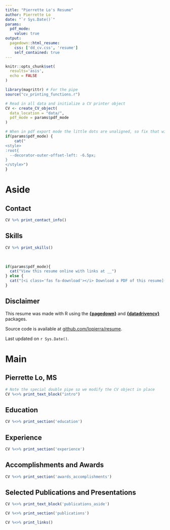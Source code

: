 ```yaml
---
title: "Pierrette Lo's Resume"
author: Pierrette Lo
date: "`r Sys.Date()`"
params:
  pdf_mode:
    value: true
output:
  pagedown::html_resume:
    css: ['dd_cv.css', 'resume']
    self_contained: true
---
```


```r
knitr::opts_chunk$set(
  results='asis', 
  echo = FALSE
)

library(magrittr) # For the pipe
source("cv_printing_functions.r")

# Read in all data and initialize a CV printer object
CV <- create_CV_object(
  data_location = "data/",  
  pdf_mode = params$pdf_mode
)

```


```r
# When in pdf export mode the little dots are unaligned, so fix that with some conditional CSS.
if(params$pdf_mode) {
    cat("
<style>
:root{
  --decorator-outer-offset-left: -6.5px;
}
</style>")
}
```



Aside
================================================================================

Contact {#contact}
--------------------------------------------------------------------------------

```r
CV %>% print_contact_info()
```


Skills {#skills}
--------------------------------------------------------------------------------

```r
CV %>% print_skills()
```

<br>

```r
if(params$pdf_mode){
  cat("View this resume online with links at __")
} else {
  cat("[<i class='fas fa-download'></i> Download a PDF of this resume]()")
}
```


Disclaimer {#disclaimer}
--------------------------------------------------------------------------------

This resume was made with R using the [**{pagedown}**](https://github.com/rstudio/pagedown) and [**{datadrivencv}**](https://github.com/nstrayer/datadrivencv) packages. 

Source code is available at [github.com/lopierra/resume](github.com/lopierra/resume).

Last updated on `r Sys.Date()`.



Main
================================================================================

Pierrette Lo, MS {#title}
--------------------------------------------------------------------------------

```r
# Note the special double pipe so we modify the CV object in place
CV %<>% print_text_block("intro") 
```


Education {data-icon=graduation-cap data-concise=true}
--------------------------------------------------------------------------------

```r
CV %<>% print_section('education')
```


Experience {data-icon=laptop}
--------------------------------------------------------------------------------

```r
CV %<>% print_section('experience')
```


Accomplishments and Awards {data-icon=award}
--------------------------------------------------------------------------------

```r
CV %<>% print_section('awards_accomplishments')
```


Selected Publications and Presentations {data-icon=book}
--------------------------------------------------------------------------------

::: aside
```r
CV %<>% print_text_block('publications_aside')
```
:::

```r
CV %<>% print_section('publications')
```



```r
CV %<>% print_links()
```
